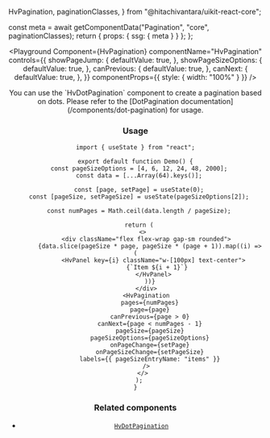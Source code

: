   HvPagination,
  paginationClasses,
} from "@hitachivantara/uikit-react-core";



  const meta = await getComponentData("Pagination", "core", paginationClasses);
  return { props: { ssg: { meta } } };
};

<Header />

<Playground
  Component={HvPagination}
  componentName="HvPagination"
  controls={{
    showPageJump: {
      defaultValue: true,
    },
    showPageSizeOptions: {
      defaultValue: true,
    },
    canPrevious: {
      defaultValue: true,
    },
    canNext: {
      defaultValue: true,
    },
  }}
  componentProps={{ style: { width: "100%" } }}
/>

<Callout type="info">
  You can use the `HvDotPagination` component to create a pagination based on
  dots. Please refer to the [DotPagination
  documentation](/components/dot-pagination) for usage.
</Callout>

### Usage

```tsx live
import { useState } from "react";

export default function Demo() {
  const pageSizeOptions = [4, 6, 12, 24, 48, 2000];
  const data = [...Array(64).keys()];

  const [page, setPage] = useState(0);
  const [pageSize, setPageSize] = useState(pageSizeOptions[2]);

  const numPages = Math.ceil(data.length / pageSize);

  return (
    <>
      <div className="flex flex-wrap gap-sm rounded">
        {data.slice(pageSize * page, pageSize * (page + 1)).map((i) => (
          <HvPanel key={i} className="w-[100px] text-center">
            {`Item ${i + 1}`}
          </HvPanel>
        ))}
      </div>
      <HvPagination
        pages={numPages}
        page={page}
        canPrevious={page > 0}
        canNext={page < numPages - 1}
        pageSize={pageSize}
        pageSizeOptions={pageSizeOptions}
        onPageChange={setPage}
        onPageSizeChange={setPageSize}
        labels={{ pageSizeEntryName: "items" }}
      />
    </>
  );
}
```

### Related components

- [`HvDotPagination`](/components/dot-pagination)

